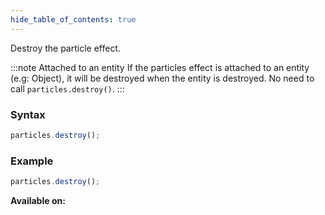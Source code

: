 ```yaml
---
hide_table_of_contents: true
---
```



Destroy the particle effect.

:::note Attached to an entity
If the particles effect is attached to an entity (e.g: Object), it will be destroyed when the entity is destroyed. No need to call `particles.destroy()`.
:::

### Syntax

```js
particles.destroy();
```

### Example

```js
particles.destroy();
```

**Available on:** <ClientTag />
